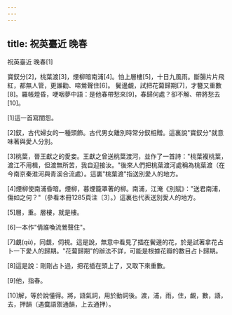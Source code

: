 ```yaml
---
---
---
```

title: 祝英臺近 晚春
---




祝英臺近 晚春[1]

寶釵分[2]，桃葉渡[3]，煙柳暗南浦[4]。怕上層樓[5]，十日九風雨。斷腸片片飛紅，都無人管，更誰勸、啼鶯聲住[6]。 鬢邊覰，試把花蔔歸期[7]，才簪又重數[8]。羅帳燈昏，哽咽夢中語：是他春帶愁來[9]，春歸何處？卻不解、帶將愁去[10]。

[1]這一首寫閨怨。

[2]釵，古代婦女的一種頭飾。古代男女離別時常分釵相贈。這裏說"寶釵分"就意味著與愛人分別。

[3]桃葉，晉王獻之的愛妾。王獻之曾送桃葉渡河，並作了一首詩："桃葉複桃葉，渡江不用楫，但渡無所苦，我自迎接汝。"後來人們把桃葉渡河處稱為桃葉渡（在今南京秦淮河與青溪合流處）。這裏"桃葉渡"指送別愛人的地方。

[4]煙柳使南浦昏暗。煙柳，暮煙籠罩著的柳。南浦，江淹《別賦》："送君南浦，傷如之何？"（參看本冊1285頁注〔3〕。）這裏也代表送別愛人的地方。

[5]層，重。層樓，就是樓。

[6]一本作"倩誰喚流鶯聲住"。

[7]覰(qù)，同覷，伺視。這是說，無意中看見了插在鬢邊的花，於是試著拿花占卜一下愛人的歸期。"花蔔歸期"的辦法不詳，可能是根據花瓣的數目占卜歸期。

[8]這是說：剛剛占卜過，把花插在頭上了，又取下來重數。

[9]他，指春。

[10]解，等於說懂得。將，語氣詞，用於動詞後。渡，浦，雨，住，覰，數，語，去，押韻（遇麌語禦通韻，上去通押）。